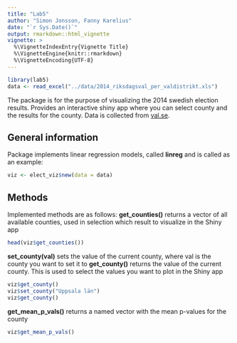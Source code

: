 ```yaml
---
title: "Lab5"
author: "Simon Jonsson, Fanny Karelius"
date: "`r Sys.Date()`"
output: rmarkdown::html_vignette
vignette: >
  %\VignetteIndexEntry{Vignette Title}
  %\VignetteEngine{knitr::rmarkdown}
  %\VignetteEncoding{UTF-8}
---
```

```r
library(lab5)
data <- read_excel("../data/2014_riksdagsval_per_valdistrikt.xls")
```
The package is for the purpose of visualizing the 2014 swedish election results. Provides an interactive shiny app where you can select county and the results for the county. Data is collected from [val.se](http://www.val.se/val/val2014/statistik/index.html).

## General information
Package implements linear regression models, called **linreg** and is called as an example:
```r
viz <- elect_viz$new(data = data)
```

## Methods

Implemented methods are as follows:
**get_counties()** returns a vector of all available counties, used in selection which result to visualize in the Shiny app
```r
head(viz$get_counties())
```
**set_county(val)** sets the value of the current county, where val is the county you want to set it to
**get_county()** returns the value of the current county. This is used to select the values you want to plot in the Shiny app
```r
viz$get_county()
viz$set_county("Uppsala län")
viz$get_county()
```
**get_mean_p_vals()** returns a named vector with the mean p-values for the county 
```r
viz$get_mean_p_vals()
```
